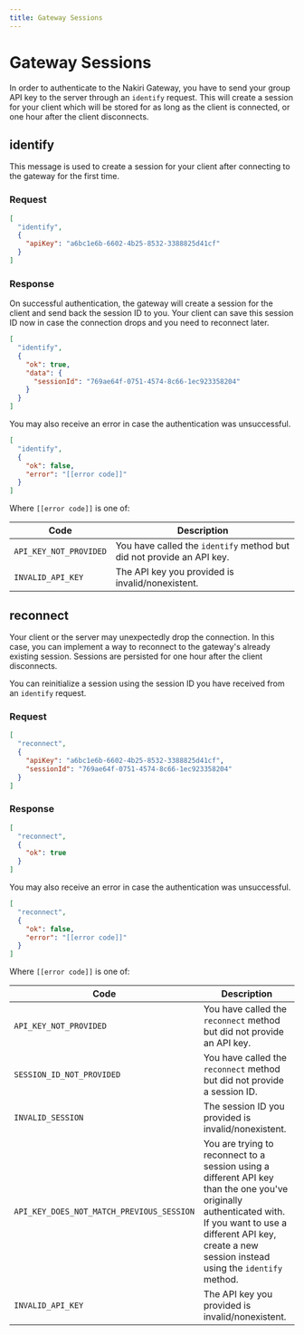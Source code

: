 ```yaml
---
title: Gateway Sessions
---
```



# Gateway Sessions

In order to authenticate to the Nakiri Gateway, you have to send your group API
key to the server through an `identify` request. This will create a session for
your client which will be stored for as long as the client is connected, or one
hour after the client disconnects.

## identify

This message is used to create a session for your client after connecting to the
gateway for the first time.

### Request

```json
[
  "identify",
  {
    "apiKey": "a6bc1e6b-6602-4b25-8532-3388825d41cf"
  }
]
```

### Response

On successful authentication, the gateway will create a session for the client
and send back the session ID to you. Your client can save this session ID now in
case the connection drops and you need to reconnect later.

```json
[
  "identify",
  {
    "ok": true,
    "data": {
      "sessionId": "769ae64f-0751-4574-8c66-1ec923358204"
    }
  }
]
```

You may also receive an error in case the authentication was unsuccessful.

```json
[
  "identify",
  {
    "ok": false,
    "error": "[[error code]]"
  }
]
```

Where `[[error code]]` is one of:

| Code                   | Description                                                           |
| ---------------------- | --------------------------------------------------------------------- |
| `API_KEY_NOT_PROVIDED` | You have called the `identify` method but did not provide an API key. |
| `INVALID_API_KEY`      | The API key you provided is invalid/nonexistent.                      |

## reconnect

Your client or the server may unexpectedly drop the connection. In this case,
you can implement a way to reconnect to the gateway's already existing session.
Sessions are persisted for one hour after the client disconnects.

You can reinitialize a session using the session ID you have received from an
`identify` request.

### Request

```json
[
  "reconnect",
  {
    "apiKey": "a6bc1e6b-6602-4b25-8532-3388825d41cf",
    "sessionId": "769ae64f-0751-4574-8c66-1ec923358204"
  }
]
```

### Response

```json
[
  "reconnect",
  {
    "ok": true
  }
]
```

You may also receive an error in case the authentication was unsuccessful.

```json
[
  "reconnect",
  {
    "ok": false,
    "error": "[[error code]]"
  }
]
```

Where `[[error code]]` is one of:

| Code                                      | Description                                                                                                                                                                                                             |
| ----------------------------------------- | ----------------------------------------------------------------------------------------------------------------------------------------------------------------------------------------------------------------------- |
| `API_KEY_NOT_PROVIDED`                    | You have called the `reconnect` method but did not provide an API key.                                                                                                                                                  |
| `SESSION_ID_NOT_PROVIDED`                 | You have called the `reconnect` method but did not provide a session ID.                                                                                                                                                |
| `INVALID_SESSION`                         | The session ID you provided is invalid/nonexistent.                                                                                                                                                                     |
| `API_KEY_DOES_NOT_MATCH_PREVIOUS_SESSION` | You are trying to reconnect to a session using a different API key than the one you've originally authenticated with. If you want to use a different API key, create a new session instead using the `identify` method. |
| `INVALID_API_KEY`                         | The API key you provided is invalid/nonexistent.                                                                                                                                                                        |
